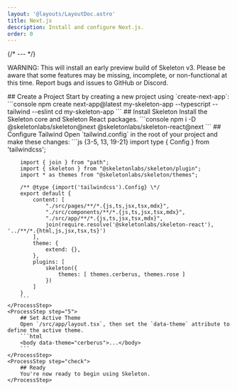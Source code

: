 ```yaml
---
layout: '@layouts/LayoutDoc.astro'
title: Next.js
description: Install and configure Next.js.
order: 0
---
```




{/* --- */}

<div class="card preset-tonal-error grid grid-cols-1 items-center gap-4 p-8 py-6 lg:grid-cols-[1fr_auto]">
	<p>
		WARNING: This will install an early preview build of Skeleton v3. Please be aware that some features may be missing, incomplete, or
		non-functional at this time. Report bugs and issues to GitHub or Discord.
	</p>
</div>

<Process>
    <ProcessStep step="1">
        ## Create a Project
        Start by creating a new project using `create-next-app`:
        ```console
        npm create next-app@latest my-skeleton-app --typescript --tailwind --eslint
        cd my-skeleton-app
        ```
    </ProcessStep>
    <ProcessStep step="2">
        ## Install Skeleton
        Install the Skeleton core and Skeleton React packages.
        ```console
        npm i -D @skeletonlabs/skeleton@next @skeletonlabs/skeleton-react@next
        ```
    </ProcessStep>
    <ProcessStep step="4">
        ## Configure Tailwind
        Open `tailwind.config` in the root of your project and make these changes:
        ```js {3-5, 13, 19-21}
        import type { Config } from 'tailwindcss';

        import { join } from "path";
        import { skeleton } from "@skeletonlabs/skeleton/plugin";
        import * as themes from "@skeletonlabs/skeleton/themes";

        /** @type {import('tailwindcss').Config} \*/
        export default {
            content: [
                "./src/pages/**/*.{js,ts,jsx,tsx,mdx}",
                "./src/components/**/*.{js,ts,jsx,tsx,mdx}",
                "./src/app/**/*.{js,ts,jsx,tsx,mdx}",
                join(require.resolve('@skeletonlabs/skeleton-react'), '../**/*.{html,js,jsx,tsx,ts}')
            ],
            theme: {
                extend: {},
            },
            plugins: [
                skeleton({
                    themes: [ themes.cerberus, themes.rose ]
                })
            ]
        }
        ```
    </ProcessStep>
    <ProcessStep step="5">
        ## Set Active Theme
        Open `/src/app/layout.tsx`, then set the `data-theme` attribute to define the active theme.
        ```html
        <body data-theme="cerberus">...</body>
        ```
    </ProcessStep>
    <ProcessStep step="check">
        ## Ready
        You're now ready to begin using Skeleton.
    </ProcessStep>

</Process>
